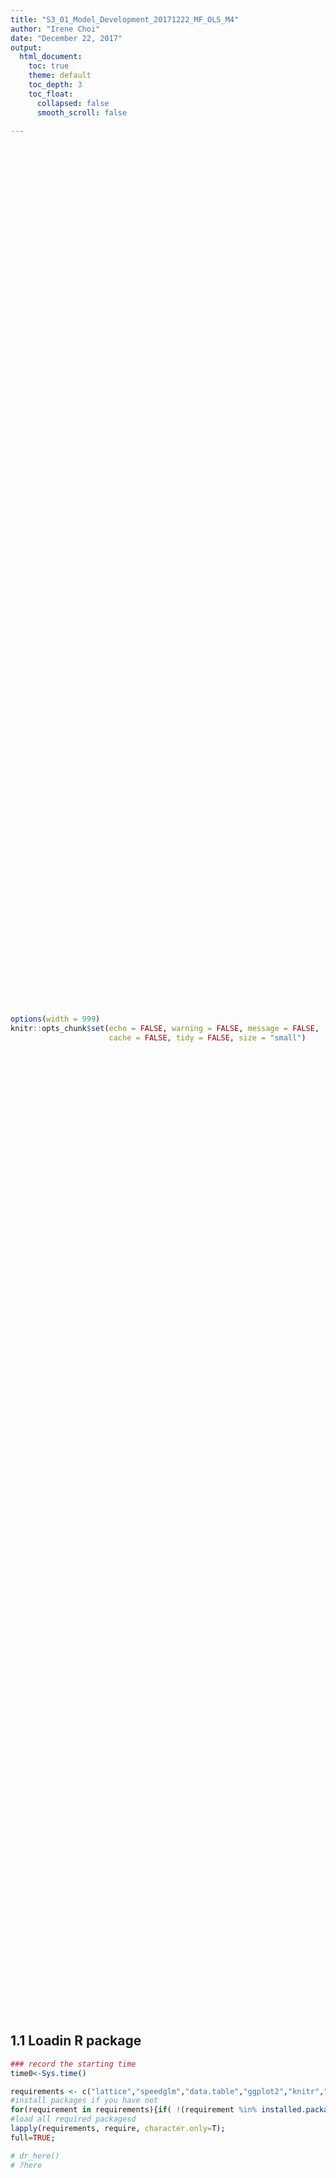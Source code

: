 ---
title: "S3_01_Model_Development_20171222_MF_OLS_M4"
author: "Irene Choi"
date: "December 22, 2017"
output:
  html_document:
    toc: true
    theme: default
    toc_depth: 3
    toc_float:
      collapsed: false
      smooth_scroll: false
      
---


<style>
pre {
  overflow-x: auto;
  white-space: pre !important;
  overflow-y: scroll !important;
  height: 40vh !important;
  
  
}
pre code {
  word-wrap: normal;
  white-space: pre;
}
</style>

```{r global_options, echo = FALSE, include = FALSE}
options(width = 999)
knitr::opts_chunk$set(echo = FALSE, warning = FALSE, message = FALSE,
                      cache = FALSE, tidy = FALSE, size = "small")
```

## 1.1  Loadin R package

```{r,echo=F,include=FALSE}

### record the starting time
time0<-Sys.time()

requirements <- c("lattice","speedglm","data.table","ggplot2","knitr","gsubfn","zoo","sqldf","latticeExtra","sandwich","QuantPsyc","gridExtra","DT","urca","tseries","car",'ellipse','ResourceSelection','tidyr','snow','parallel','dplyr','panelAR','openxlsx',"moments",'lmtest','here')
#install packages if you have not
for(requirement in requirements){if( !(requirement %in% installed.packages())) install.packages(requirement)}
#load all required packagesd
lapply(requirements, require, character.only=T);
full=TRUE;

# dr_here()
# ?here

```

## 1.2 Import  Data & Cleaning

```{r, echo=TRUE, include=FALSE, warning=FALSE}

#####################################
#### set directory and load data ####
#####################################

# setwd("C:\\Users\\kdoughan\\Documents\\01_Engagements\\Bank of Hope\\10_2017_Bank of Hope Commerial Model Build\\2 - Code")
#setwd("C:\\Users\\mingxie\\Desktop\\KPMG\\A - Projects\\201710 BOH Model Development\\2 - Code\\Model Development Code Package")
setwd("C:/Users/ic07949/Desktop/Model Development Code Package v2/Model Development Code Package")

load('S3_00_Estimation_Sample_with_MEV_20171117');
source('S3_00_dev-support.R')

data3[,.N,keyby=.(Portfolio2,ENTITY_NAME)]
data3[,year:=year(Date),]
data3[,Balance,keyby=.(Portfolio2,ENTITY_NAME,Date)]

##############################################################################
### set options ####

#MF
Segment='MF';
mfpeer <- c ("Banner Corporation", "Cathay General Bancorp", "Columbia Banking System", "EAST WEST BANCORP", "PacWest Bancorp", "UMPQUA BANK", "Bank of Hope") 
data3 <- data3[ENTITY_NAME %in% mfpeer,,]

#NOOCRE
#Segment='NOOCRE';
#NOOCREpeer <- c ( "Cathay General Bancorp", "EAST WEST BANCORP",  "UMPQUA BANK", "Western Alliance", "Bank of Hope") 
#data3 <- data3[ENTITY_NAME %in% NOOCREpeer,,]

#CnI 
#Segment='CnI';
# cipeer <- c ("BANC OF CALIFORNIA", "Bank of Hope", "Cathay General Bancorp", "EAST WEST BANCORP", "PACIFIC PREMIER BANCORP", # #"UMPQUA BANK"", "WASHINGTON FEDERAL") 
# data3 <- data3[ENTITY_NAME %in% cipeer,,]


#OOCRE
#Segment='OOCRE';
# OOCREpeer <- c ( "WASHINGTON FEDERAL","Bank of Hope")
# data3 <- data3[ENTITY_NAME %in% OOCREpeer,,]


#data3<-data3[ENTITY_NAME=='Bank of Hope',,]

##############################################################################

data3[,quarter:=paste('Q',quarter(Date),sep=''),]
data3[,Q2Q4:=ifelse(quarter(Date)%in%c(2,4)&ENTITY_NAME=='Bank of Hope','Yes','No'),]
data3[,target:=ifelse(ENTITY_NAME=='Bank of Hope',1,0),]

data3.hist<-data3[Scenario=='Historic'& Portfolio2==Segment,,]
data3.fcst<-data3[Scenario!='Historic',,]
data3.fcst[,Balance:=data3.hist[Date=='2016 Q4'& ENTITY_NAME=='Bank of Hope',Balance,],]
# data3.fcst[,Balance,]

mev.list<-as.data.table(get_excel('S0_09_vars_info_111717.xlsx','all'))

```

## 2.0 Variable Selection

MEV Set Up

```{r, echo=FALSE, include=TRUE, warning=FALSE,fig.width=11,fig.height=18}
# debug(cv_select)
# undebug(cv_select)
# mev.list[,.N,keyby=name]


mev.list[,.N,keyby=.(base)]

# # Ming's run MEV Candidates:
# mev.list.sub<-mev.list[base%in%c('rgdp_grw','gdp_grw','unemp','ca_unemp','indus_prod','bbb_spread','yld_bbb','dow','vix','prime_spread'),,]
                       
#For C&I
#Tier 2: CREI HPI Employment
# mev.list.sub<-mev.list[base%in%c('dow',
#                                  'ca_rgsp',
#                                  'ca_gsp',
#                                  'indus_prod',
#                                  'rgdp_grw',
#                                  'gdp_grw',
#                                  'unemp',
#                                  'ca_unemp',
#                                  'bbb_spread',
#                                  'prime_spread',
#                                  'sp500',
#                                 'vix'
#                                  ,'hpi',
#                                  'ca_hpi',
#                                  'crei',
#                                  'empl',
#                                  'ca_empl'
#                                  ),,]

#For CRE
#Tier 2: HPI Mortgage Rate BBB Spread Employment Housing Start 
#mev.list.sub<-mev.list[base%in%c('dow',
#                                  'crei',
#                                  'ca_rgsp',
#                                 'ca_gsp',
#                                  'indus_prod',
#                                  'rgdp_grw',
#                                  'gdp_grw',
#                                  'unemp',
#                                  'ca_unemp',
#                                  'prime_spread',
#                                 'sp500'
#                                 ,'hpi',
#                                  'ca_hpi',
#                                  'empl',
#                                  'ca_empl',
#                                  'bbb_spread',
#                                  'mort_spread',
#                                  'house_start',
#                                 'ca_house_start'
#                                  ),,]

# #For MF
#Tier 2: Mortgage Rate BBB Spread Employment 
mev.list.sub<-mev.list[base%in%c('dow',
                                 'hpi',
                                 'ca_hpi',
                                 'crei',
                                 'ca_rgsp',
                                 'ca_gsp',
                                'indus_prod',
                                 'rgdp_grw',
                                 'gdp_grw',
                               'unemp',
                                 'ca_unemp',
                                 'prime_spread',
                                 'sp500',
                                 'house_start',
                                 'ca_house_start'
                                 ,'empl',
                                'ca_empl',
                                 'bbb_spread',
                                'mort_spread'
                                 ),,]

cat('\n Selected Candidate MEV \n')
mev.list.sub[,.N,keyby=.(base)]



```

Specification Set Up

```{r, echo=FALSE, include=FALSE, warning=FALSE,fig.width=11,fig.height=18}

modl.list<-list(

####Panel#### (C&I, OOCRE, NOOCRE, MF)

#C&I (Challenger 1): M2
#  c("ENTITY_NAME")
# ,c("ENTITY_NAME","unemp_yd_EWMA4")
# ,c("ENTITY_NAME","unemp_yd_EWMA4","rgdp_grw_NL_lag3")
# ,c("ENTITY_NAME","unemp_yd_EWMA4","rgdp_grw_NL_lag3","hpi_qg_EWMA4_lag4")
# ,c("ENTITY_NAME","unemp_yd_EWMA4","rgdp_grw_NL_lag3","hpi_qg_EWMA4_lag4","prime_spread")


#OOCRE (Challenger): M9 
#  c("ENTITY_NAME")
# ,c("ENTITY_NAME","empl_yg_EWMA4_lag4")
# ,c("ENTITY_NAME","empl_yg_EWMA4_lag4","crei_yg_EWMA4_lag3")
# ,c("ENTITY_NAME","empl_yg_EWMA4_lag4","crei_yg_EWMA4_lag3","prime_spread_qd_EWMA4_lag3")
# ,c("ENTITY_NAME","empl_yg_EWMA4_lag4","crei_yg_EWMA4_lag3","prime_spread_qd_EWMA4_lag3","mort_spread_log_yd_EWMA4_lag4")


#NOOCRE (Champion): M8
# c("ENTITY_NAME")
# ,c("ENTITY_NAME","empl_yg_EWMA4_lag1")
# ,c("ENTITY_NAME","empl_yg_EWMA4_lag1","rgdp_grw_NL_lag3")
# ,c("ENTITY_NAME","empl_yg_EWMA4_lag1","rgdp_grw_NL_lag3","crei_yg_EWMA4_lag3")
# ,c("ENTITY_NAME","empl_yg_EWMA4_lag1","rgdp_grw_NL_lag3","crei_yg_EWMA4_lag3","dow_qg_NL_lag2")

#MF (Challenger 2): M5
  c("ENTITY_NAME")
 ,c("ENTITY_NAME","crei_qg_EWMA4_lag2")
 ,c("ENTITY_NAME","crei_qg_EWMA4_lag2","empl_qg_EWMA2_lag3")
 ,c("ENTITY_NAME","crei_qg_EWMA4_lag2","empl_qg_EWMA2_lag3","sp500_qg_lag1")

#MF (Champion): M6
#  c("ENTITY_NAME")
# ,c("ENTITY_NAME","empl_qg_EWMA2_lag3")
# ,c("ENTITY_NAME","empl_qg_EWMA2_lag3","gdp_grw_yoy_NL_lag2")
# ,c("ENTITY_NAME","empl_qg_EWMA2_lag3","gdp_grw_yoy_NL_lag2","mort_spread_qd_EWMA4")


####OLS#### (C&I, OOCRE, NOOCRE, MF)

#C&I (Challenger 2): M1
#  c("")
# ,c("","ca_rgsp_yg_EWMA4")
# ,c("","ca_rgsp_yg_EWMA4","ca_empl_qg_lag1")
# ,c("","ca_rgsp_yg_EWMA4","ca_empl_qg_lag1","prime_spread_log_qd")
# ,c("","ca_rgsp_yg_EWMA4","ca_empl_qg_lag1","prime_spread_log_qd","hpi_yg_EWMA4_lag4")
# ,c("","ca_rgsp_yg_EWMA4","ca_empl_qg_lag1","prime_spread_log_qd","hpi_yg_EWMA4_lag4","dow_yg_EWMA4_lag2")

#C&I (Champion): M3
#  c("")
# ,c("","ca_rgsp_yg_EWMA4")
# ,c("","ca_rgsp_yg_EWMA4","ca_unemp_yd_EWMA4")
# ,c("","ca_rgsp_yg_EWMA4","ca_unemp_yd_EWMA4","vix_qd_lag4")
# ,c("","ca_rgsp_yg_EWMA4","ca_unemp_yd_EWMA4","vix_qd_lag4","prime_spread_log_qd")
# ,c("","ca_rgsp_yg_EWMA4","ca_unemp_yd_EWMA4","vix_qd_lag4","prime_spread_log_qd","ca_hpi_yg_EWMA4_lag4")
# ,c("","ca_rgsp_yg_EWMA4","ca_unemp_yd_EWMA4","vix_qd_lag4","prime_spread_log_qd","ca_hpi_yg_EWMA4_lag4","dow_yg_EWMA4_lag3")


#OOCRE (Champion): M10
#  c("")
# ,c("","empl_yg_EWMA4_lag4")
# ,c("","empl_yg_EWMA4_lag4","crei_yg_EWMA2_lag4")
# ,c("","empl_yg_EWMA4_lag4","crei_yg_EWMA2_lag4","prime_spread_log_qd_EWMA2_lag4")
# ,c("","empl_yg_EWMA4_lag4","crei_yg_EWMA2_lag4","prime_spread_log_qd_EWMA2_lag4","mort_spread_log_qd_EWMA2_lag1")


#NOOCRE (Challenger):M7
#  c("")
# ,c("","crei_yg_EWMA4_lag1")
# ,c("","crei_yg_EWMA4_lag1","prime_spread_log_qd_EWMA2")

#MF (Challenger 1): M4
#Based on the current approach/rationale, the MF OLS Business approach deems a simple 1-variable model. This variable is forced into the model.
#c("")
#,c("","ca_unemp_EWMA4_lag1")
#,c("","ca_unemp_EWMA4_lag1","prime_spread_log_qd_EWMA2_lag4")

)


```

One-Step Forward Tuning

```{r,eval=FALSE, echo=FALSE, include=FALSE, warning=FALSE,fig.width=11,fig.height=18}



# modl.list[[length(modl.list)]]

# ?debug(cv_select)
# ?undebug(cv_select)
cat('\n\n  #################  Latest CV Result  #################  \n')
fit.cv<-cv_select(data3.hist, mev.list.sub, criteria="rsq", resp="NCOR", modl=modl.list[[length(modl.list)]], iter=1, from_yr=2007, to_yr=2016, vif_tol=10, sig_tol=0.90);

  cat('\n Top 10 MEV by R-Square\n\n')
  tmp<-fit.cv[[1]][[1]][,.SD[],keyby=.(rsq.n=-rsq,rsq,rsq.f)][,rsq.n:=NULL,];print(tmp[1:25,.(rsq,rsq.f,var,coefficient,sign,base,n,p),])
  cat('\n\n')
  tmp<-fit.cv[[1]][[1]][,.SD[],keyby=.(rsq.n=-rsq.sub,rsq.sub,rsq.f.sub)][,rsq.n:=NULL,];print(tmp[1:25,.(rsq.sub,rsq.f.sub,var,coefficient,sign,base,n,p),])
  cat('\n Top 10 MEV by RMSE\n\n')
  tmp<-fit.cv[[1]][[1]][,.SD[],keyby=.(rmse,rmse.f)];print(tmp[1:25,.(rmse,rmse.f,var,coefficient,sign,base,n,p),])
  cat('\n\n')
  tmp<-fit.cv[[1]][[1]][,.SD[],keyby=.(rmse.sub,rmse.f.sub)];print(tmp[1:25,.(rmse.sub,rmse.f.sub,var,coefficient,sign,base,n,p),])
  cat('\n Top 10 MEV by MAD\n\n')
  tmp<-fit.cv[[1]][[1]][,.SD[],keyby=.(mad,mad.f)];print(tmp[1:25,.(mad,mad.f,var,coefficient,sign,base,n,p),])
  cat('\n\n')
  tmp<-fit.cv[[1]][[1]][,.SD[],keyby=.(mad.sub,mad.f.sub)];print(tmp[1:25,.(mad.sub,mad.f.sub,var,coefficient,sign,base,n,p),])
  # cat('\n Top 10 MEV by MXAD\n\n')
  # tmp<-fit.cv[[1]][[1]][,.SD[],keyby=.(mxad,mxad.f)];print(tmp[1:25,,])
  cat('\n Top 10 MEV by Residual Shapiro Score\n\n')
  tmp<-fit.cv[[1]][[1]][,.SD[],keyby=.(shapiro.pvalue.n=-shapiro.pvalue,shapiro.pvalue,shapiro.pvalue.f)][,shapiro.pvalue.n:=NULL,];print(tmp[1:25,.(shapiro.pvalue,shapiro.pvalue.f,var,coefficient,sign,base,n,p),])
  cat('\n\n')
  tmp<-fit.cv[[1]][[1]][,.SD[],keyby=.(shapiro.pvalue.n=-shapiro.pvalue.sub,shapiro.pvalue.sub,shapiro.pvalue.f.sub)][,shapiro.pvalue.n:=NULL,];print(tmp[1:25,.(shapiro.pvalue.sub,shapiro.pvalue.f.sub,var,coefficient,sign,base,n,p),])

cat('\n\n  #################  Last Selected Model Under OLS  ################# \n')

rhs<-paste(rm_blanks(modl.list[[length(modl.list)]]),collapse='+');frm<-paste('NCOR',ifelse(rhs=='','1',rhs),sep='~')
fit<-lm(frm,data3.hist)
summary(fit);

data.table(
  Test=c('Shapiro','Skewness','Kurtosis')
  ,Value=c(shapiro.test(fit$residuals)$statistic,skewness(fit$residuals),kurtosis(fit$residuals))
  ,pValue=c(shapiro.test(fit$residuals)$p.value,NA,NA)
)



# vif(fit);
# qqnorm(fit$residuals);qqline(fit$residuals)
# data3.hist[,.N,keyby=.(Portfolio2,ENTITY_NAME)]

# data3.hist[,TIME_IDX:=.GRP,by=.(Date)]
# fit<-panelAR(paste('NCOR',paste(modl.list[[length(modl.list)]],collapse='+'),sep='~'),data=as.data.frame(data3.hist[Portfolio2=='CnI',,]), panelVar="ENTITY_NAME", timeVar="TIME_IDX",autoCorr='psar1', panelCorrMethod = "parks", complete.case=TRUE,dof.correction = TRUE)
# print(summary(fit));

```

## 2.1 Selection Summary

+ Selected Model

```{r, echo=FALSE, include=TRUE, warning=FALSE,fig.width=11,fig.height=8}


temp0<-do.call('rbind',lapply(modl.list,function(x){
  rhs<-paste(rm_blanks(x),collapse='+');frm<-paste('NCOR',ifelse(rhs=='','1',rhs),sep='~')
  return(frm)
}))
print(temp0)

```

```{r,eval=full, echo=FALSE, include=TRUE, warning=FALSE,fig.width=11,fig.height=8}


# summarize the selection route
cv.statistics<-do.call('rbind',lapply(1:length(modl.list),function(x){
  # x=2
  modl<-modl.list[[x]]
  rhs<-paste(rm_blanks(modl),collapse='+');frm<-paste('NCOR',ifelse(rhs=='','1',rhs),sep=' ~ ')
  
  fit<-lm(frm,data3.hist)
  #x=modl.list[[1]]
  #x=c("ENTITY_NAME","empl_ag_lag1","ca_rinc_ag_lag1",'yld_spread_lag1',"dow_qg","ca_empl_qg_lag3","crei_lag1","bbb_spread_qd")
  
  cat(paste('\n\n ######################## Step ',x,'########################\n'))
  cat(paste(' Starting Model:\n ',frm,'\n',sep=''));
  
  cat(paste('\n ######################################\n'))
  print(summary(fit))
  cat(paste(' ######################################\n'))

  fit.cv<-cv_select(data3.hist, mev.list.sub, criteria="rsq", resp="NCOR", modl=modl, iter=1, from_yr=2007, to_yr=2016, vif_tol=10, sig_tol=0.90);

  cat('\n Top 10 MEV by R-Square\n\n')
  tmp<-fit.cv[[1]][[1]][,.SD[],keyby=.(rsq.n=-rsq,rsq,rsq.f)][,rsq.n:=NULL,];print(tmp[1:25,.(rsq,rsq.f,var,coefficient,sign,base,n,p),])
  cat('\n\n')
  tmp<-fit.cv[[1]][[1]][,.SD[],keyby=.(rsq.n=-rsq.sub,rsq.sub,rsq.f.sub)][,rsq.n:=NULL,];print(tmp[1:25,.(rsq.sub,rsq.f.sub,var,coefficient,sign,base,n,p),])
  cat('\n Top 10 MEV by RMSE\n\n')
  tmp<-fit.cv[[1]][[1]][,.SD[],keyby=.(rmse,rmse.f)];print(tmp[1:25,.(rmse,rmse.f,var,coefficient,sign,base,n,p),])
  cat('\n\n')
  tmp<-fit.cv[[1]][[1]][,.SD[],keyby=.(rmse.sub,rmse.f.sub)];print(tmp[1:25,.(rmse.sub,rmse.f.sub,var,coefficient,sign,base,n,p),])
  cat('\n Top 10 MEV by MAD\n\n')
  tmp<-fit.cv[[1]][[1]][,.SD[],keyby=.(mad,mad.f)];print(tmp[1:25,.(mad,mad.f,var,coefficient,sign,base,n,p),])
  cat('\n\n')
  tmp<-fit.cv[[1]][[1]][,.SD[],keyby=.(mad.sub,mad.f.sub)];print(tmp[1:25,.(mad.sub,mad.f.sub,var,coefficient,sign,base,n,p),])
  # cat('\n Top 10 MEV by MXAD\n\n')
  # tmp<-fit.cv[[1]][[1]][,.SD[],keyby=.(mxad,mxad.f)];print(tmp[1:25,,])
  cat('\n Top 10 MEV by Residual Shapiro Score\n\n')
  tmp<-fit.cv[[1]][[1]][,.SD[],keyby=.(shapiro.pvalue.n=-shapiro.pvalue,shapiro.pvalue,shapiro.pvalue.f)][,shapiro.pvalue.n:=NULL,];print(tmp[1:25,.(shapiro.pvalue,shapiro.pvalue.f,var,coefficient,sign,base,n,p),])
  cat('\n\n')
  tmp<-fit.cv[[1]][[1]][,.SD[],keyby=.(shapiro.pvalue.n=-shapiro.pvalue.sub,shapiro.pvalue.sub,shapiro.pvalue.f.sub)][,shapiro.pvalue.n:=NULL,];print(tmp[1:25,.(shapiro.pvalue.sub,shapiro.pvalue.f.sub,var,coefficient,sign,base,n,p),])


  if(x==1){
    cv.tmp<-cv_step(data=data3.hist, resp="NCOR", test_var="", model=modl, from_yr=2007, to_yr=2016)
  }else{
    cv.tmp<-cv_step(data=data3.hist, resp="NCOR", test_var=modl[length(modl)], model=modl[-length(modl)], from_yr=2007, to_yr=2016)
  }
  
  data3.hist[,y:=predict(fit, newdata=.SD, type=c("response"), na.action=na.pass),]
  tmp<-rbind(
   data.table(var=modl[[length(modl)]],IDX=x,measure='RSQ',scope='full estimation sample',value=cv.tmp$rsq.f)
  ,data.table(var=modl[[length(modl)]],IDX=x,measure='RSQ',scope='cross validation',value=cv.tmp$rsq)
  ,data.table(var=modl[[length(modl)]],IDX=x,measure='MAD',scope='full estimation sample',value=cv.tmp$mad.f)
  ,data.table(var=modl[[length(modl)]],IDX=x,measure='MAD',scope='cross validation',value=cv.tmp$mad)
  ,data.table(var=modl[[length(modl)]],IDX=x,measure='RMSE',scope='full estimation sample',value=cv.tmp$rmse.f)
  ,data.table(var=modl[[length(modl)]],IDX=x,measure='RMSE',scope='cross validation',value=cv.tmp$rmse)
  ,data.table(var=modl[[length(modl)]],IDX=x,measure='Shapiro Pvalue',scope='full estimation sample',value=cv.tmp$shapiro.pvalue.f)
  ,data.table(var=modl[[length(modl)]],IDX=x,measure='Shapiro Pvalue',scope='cross validation',value=cv.tmp$shapiro.pvalue)
  
  
  ,data.table(var=modl[[length(modl)]],IDX=x,measure='RSQ',scope='full estimation sample (BOH Only)',value=cv.tmp$rsq.f.sub)
  ,data.table(var=modl[[length(modl)]],IDX=x,measure='RSQ',scope='cross validation (BOH Only)',value=cv.tmp$rsq.sub)
  ,data.table(var=modl[[length(modl)]],IDX=x,measure='MAD',scope='full estimation sample (BOH Only)',value=cv.tmp$mad.f.sub)
  ,data.table(var=modl[[length(modl)]],IDX=x,measure='MAD',scope='cross validation (BOH Only)',value=cv.tmp$mad.sub)
  ,data.table(var=modl[[length(modl)]],IDX=x,measure='RMSE',scope='full estimation sample (BOH Only)',value=cv.tmp$rmse.f.sub)
  ,data.table(var=modl[[length(modl)]],IDX=x,measure='RMSE',scope='cross validation (BOH Only)',value=cv.tmp$rmse.sub)
  ,data.table(var=modl[[length(modl)]],IDX=x,measure='Shapiro Pvalue',scope='full estimation sample (BOH Only)',value=cv.tmp$shapiro.pvalue.f.sub)
  ,data.table(var=modl[[length(modl)]],IDX=x,measure='Shapiro Pvalue',scope='cross validation (BOH Only)',value=cv.tmp$shapiro.pvalue.sub)
  
  )

  return(tmp)
}))
cv.statistics[,value:=round(value,6),]

temp0<-dcast(cv.statistics,IDX+var~measure+scope,value.var = 'value',sep=' ')

datatable(temp0
          ,rownames = F
          ,extensions = c('Scroller','FixedColumns','Buttons','ColReorder')
          ,options = list(
            #rowCallback = JS("function(r,d) {$(r).attr('height', '100px')}"),
            columnDefs = list(list(
              targets = c(1:4),
              render = JS(
                "function(data, type, row, meta) {",
                "return type === 'display' && data.length > 10 ?",
                "'<span title=\"' + data + '\">' + data.substr(0, 10) + '...</span>' : data;",
                "}")
            )), ## column index starting from 0
            deferRender = TRUE,
            scrollY = 300,
            scroller = TRUE,
            scrollX = TRUE,
            fixedColumns = list(leftColumns = 2),
            dom = 'Blfrtip',
            buttons = 
              list( list(
                extend = 'collection',
                buttons = c('csv'),
                text = 'Save as .csv file'
              )), ## it doesn't work if only keep 'csv'; weird
            colReorder = TRUE,
            initComplete = JS(
              "function(settings, json) {",
              "$(this.api().table().header()).css({'font-size': '12px'});",
              "$(this.api().table().body()).css({'font-size': '12px'});",
              "}") ## change both header and body font size
          )) 

# need to have full sample statistics and CV statistics together.

myColours <- c( brewer.pal(6,"Greens")[c(2,6)]
               ,brewer.pal(6,"Reds")[c(2,6)]
               )
my.settings <- list(
  superpose.symbol = list(col=myColours, border="transparent")
  ,superpose.line = list(col=myColours, border="transparent")
)


xyplot(value~IDX|measure,type=c('l','p','g'),group=scope
       ,xlab='',layout=c(2,2),ylab='',lwd=2
       ,par.settings = my.settings
       ,main='Variable Selection Performance Monitoring'
       ,scale=list(x=list(relation='free'),y=list(relation='free'))
       ,auto.key=list(x =0.65,y=.33,columns=1,border=FALSE,cex=1.2,lwd=4)
       ,cv.statistics)


```

## 3.0 Out-come Assessment

+ The last model in the model list are defined as stopping point model.
+ The second to last model are defined as the final selected model

```{r, echo=FALSE, include=TRUE, warning=FALSE,fig.width=11,fig.height=6}

# cat('\n\n  #################  Last Selected Model Under OLS (Before Stopping Model)  ################# \n')
rhs<-paste(rm_blanks(modl.list[[length(modl.list)-1]]),collapse='+');
frm<-paste('NCOR',ifelse(rhs=='','1',rhs),sep='~')


  fit.final<-lm(frm,data3.hist)
  summary(fit.final);
  data.table(
    Test=c('Shapiro','Skewness','Kurtosis')
    ,Value=c(shapiro.test(fit.final$residuals)$statistic,skewness(fit.final$residuals),kurtosis(fit.final$residuals))
    ,pValue=c(shapiro.test(fit.final$residuals)$p.value,NA,NA)
  )
  
  # vif(fit.final);
  

  p<-histogram(~ fit.final$residuals , breaks=16 ,type = "density",xlab='',
      panel=function(x, ...) {
        panel.histogram(x, ...)
        panel.densityplot(x, bw=100,kernel="gaussian",...)
      })
  print(p)

  p<-qqmath(~ fit.final$residuals,xlab='qnorm',ylab='residuals',
       prepanel = prepanel.qqmathline,
       panel = function(x, ...) {
           panel.qqmathline(x, ...)
           panel.qqmath(x, ...)
       })
  print(p)


data3.hist[,y:=predict(fit.final, newdata=.SD, type=c("response"), na.action=na.pass),]
for(i in data3.hist[,unique(year(Date)),]){
  fit<-lm(fit.final,data3.hist[year(Date)!=i,,])
  data3.hist[year(Date)==i,y.cv:=predict(fit, newdata=.SD, type=c("response"), na.action=na.pass),]
}

data3.hist[,residual:=y-NCOR,]




fit.autotest<-do.call('rbind',lapply(data3.hist[,unique(ENTITY_NAME),],function(x){
  #x='Bank of Hope'
  tmp0<-data3.hist[ENTITY_NAME==x,,][,.(NCOR,y,residual),keyby=.(ENTITY_NAME,Date)]
  tmp0.result1<-tmp0[,dwtest(residual~1),]
  tmp0.result2<-tmp0[,bgtest(residual~1,order=4),]
  # tmp0.result3<-tmp0[,bptest(NCOR~y),]
  
  
  tmp1<-rbind(
    data.table(ENTITY_NAME=x
               ,Test='DW Test'
               ,Null.Hypothesis='Errors are serially uncorrelated'
               ,p.value=tmp0.result1$p.value
               )
      ,data.table(ENTITY_NAME=x
               ,Test='BG Test'
               ,Null.Hypothesis='No serial correlation of any order up to 4'
               ,p.value=tmp0.result2$p.value
               )
    )
  
  return(tmp1)
}))

fit.autotest<-rbind(fit.autotest
,data.table(ENTITY_NAME='Overall'
               ,Test='BP Test'
               ,Null.Hypothesis='Homoskedasticity'
               ,p.value=data3.hist[,bptest(fit.final),]$p.value
               )
,data.table(ENTITY_NAME='Overall'
               ,Test='Reset Test'
               ,Null.Hypothesis='No suffer from mis-specificaiton'
               ,p.value=data3.hist[,resettest(fit.final),]$p.value
               )
)

setorder(fit.autotest,Test)
# fit.autotest[,.N,keyby=.(Test,ENTITY_NAME)]

print(fit.autotest)
temp0<-rbind(data3.hist[,.(Scenario='Historic Actual',Date,y=NCOR,ENTITY_NAME),]
             ,data3.hist[,.(Scenario='Historic Fit - Full Sample',Date,y=y,ENTITY_NAME),]
             ,data3.hist[,.(Scenario='Historic Fit - CV By Year',Date,y=y.cv,ENTITY_NAME),]
             ,data3.fcst[,y:=predict(fit.final, newdata=.SD, type=c("response"), na.action=na.pass),][,.(Scenario,Date,y=y,ENTITY_NAME),]
             )

y.max<-temp0[ENTITY_NAME=='Bank of Hope',max(y),]
y.min<-temp0[ENTITY_NAME=='Bank of Hope',min(y),]

# col=c('purple','blue')
col=c('orange','darkgreen','grey','blue','pink','red')
p<-xyplot(y~as.Date(Date)|ENTITY_NAME,group=Scenario,scale=list(x=list(rot=90))
       # ,par.settings = list(superpose.line = list(col=col),superpose.symbol = list(col= col))
       ,type=c('l','p','g'),xlab='',ylab='',ylim=c(min(1.3*y.min,-y.max*.2),1.3*y.max)
       ,cex=1.0
       ,par.settings = list(superpose.line = list(col=col,lwd=2),superpose.symbol = list(col= col))
       ,yscale.components=function(...){yc <- yscale.components.default(...)
        yc$left$labels$labels <-sprintf("%s%%",yc$left$labels$at*100) 
        return(yc)} 
       ,main='In-sample fit'
       ,auto.key = list(x = .66, y=.88, corner = c(0,1) ,border = FALSE, lines = TRUE)
       ,temp0[ENTITY_NAME=='Bank of Hope',,])

print(p)

col=c('grey','blue','pink')
p<-xyplot(y~as.Date(Date)|ENTITY_NAME,group=Scenario,scale=list(x=list(rot=90))
       # ,par.settings = list(superpose.line = list(col=col),superpose.symbol = list(col= col))
       ,type=c('l','p','g'),xlab='',ylab='',ylim=c(min(1.3*y.min,-y.max*.2),1.3*y.max)
       ,cex=1.0
       ,par.settings = list(superpose.line = list(col=col,lwd=2),superpose.symbol = list(col= col))
       ,yscale.components=function(...){yc <- yscale.components.default(...)
        yc$left$labels$labels <-sprintf("%s%%",yc$left$labels$at*100) 
        return(yc)} 
       ,main='In-sample fit'
       ,auto.key = list(x = .66, y=.88, corner = c(0,1) ,border = FALSE, lines = TRUE)
       ,temp0[ENTITY_NAME=='Bank of Hope'&Scenario%in%c('Historic Actual','Historic Fit - CV By Year','Historic Fit - Full Sample'),,])

print(p)
# str(temp0)


```

```{r, echo=FALSE, include=TRUE, warning=FALSE,fig.width=11,fig.height=6}

temp0<-data3.fcst[,.(Segment=Segment,Scenario,Date,y=round(y,6),y.annual=round(1-(1-y)^4,6),ENTITY_NAME),]

temp1<-data.table(dcast(temp0,Segment+Scenario~Date,value.var = 'y'))
datatable(temp1
          ,rownames = F
          ,extensions = c('Scroller','FixedColumns','Buttons','ColReorder')
          ,options = list(
            #rowCallback = JS("function(r,d) {$(r).attr('height', '100px')}"),
            columnDefs = list(list(
              targets = c(1:3),
              render = JS(
                "function(data, type, row, meta) {",
                "return type === 'display' && data.length > 20 ?",
                "'<span title=\"' + data + '\">' + data.substr(0, 20) + '...</span>' : data;",
                "}")
            )), ## column index starting from 0
            deferRender = TRUE,
            scrollY  = 300 ,
            scroller = TRUE,
            scrollX  = TRUE,
            fixedColumns = list(leftColumns = 2),
            dom = 'Blfrtip',
            buttons = 
              list( list(
                extend = 'collection',
                buttons = c('csv'),
                text = 'Save as .csv file'
              )), ## it doesn't work if only keep 'csv'; weird
            colReorder = TRUE,
            initComplete = JS(
              "function(settings, json) {",
              "$(this.api().table().header()).css({'font-size': '12px'});",
              "$(this.api().table().body()).css({'font-size': '12px'});",
              "}") ## change both header and body font size
          )) 

temp1<-data.table(dcast(temp0,Segment+Scenario~Date,value.var = 'y.annual'))
datatable(temp1
          ,rownames = F
          ,extensions = c('Scroller','FixedColumns','Buttons','ColReorder')
          ,options = list(
            #rowCallback = JS("function(r,d) {$(r).attr('height', '100px')}"),
            columnDefs = list(list(
              targets = c(1:3),
              render = JS(
                "function(data, type, row, meta) {",
                "return type === 'display' && data.length > 20 ?",
                "'<span title=\"' + data + '\">' + data.substr(0, 20) + '...</span>' : data;",
                "}")
            )), ## column index starting from 0
            deferRender = TRUE,
            scrollY  = 300 ,
            scroller = TRUE,
            scrollX  = TRUE,
            fixedColumns = list(leftColumns = 2),
            dom = 'Blfrtip',
            buttons = 
              list( list(
                extend = 'collection',
                buttons = c('csv'),
                text = 'Save as .csv file'
              )), ## it doesn't work if only keep 'csv'; weird
            colReorder = TRUE,
            initComplete = JS(
              "function(settings, json) {",
              "$(this.api().table().header()).css({'font-size': '12px'});",
              "$(this.api().table().body()).css({'font-size': '12px'});",
              "}") ## change both header and body font size
          )) 

```


## 3.1 MEV - Trajectory

+ MEV History Scenario Trajectory

```{r, echo=FALSE, include=TRUE, warning=FALSE,fig.width=11,fig.height=4}

temp.mev0<-data3[,c('Date','Scenario',rm_blanks(modl.list[[length(modl.list)-1]])),with=FALSE][,IDX:=1:.N,keyby=.(Date,Scenario)][IDX==1,,];
temp.mev0<-temp.mev0[,c('Date','Scenario',intersect(names(temp.mev0),mev.list.sub[,name,])),with=FALSE];
temp.mev1<-melt(temp.mev0,id=c('Date','Scenario'));

col=c('orange','darkgreen','blue','red')
xyplot(value~Date|variable
       ,group=Scenario
       ,layout=c(2,1)
       ,xlab='',ylab=''
       ,par.settings = list(superpose.line = list(col=col),superpose.symbol = list(col= col))
       ,type=c('p','l','g')
       ,scale=list(x=list(relation='free'),y=list(relation='free'))
       ,temp.mev1)

              
```

## 3.2 MEV - Relative Impact

+ MEV Contribution($x_i'\beta_i$) in history and scenario forecast.

```{r, echo=FALSE, include=TRUE, warning=FALSE,fig.width=11,fig.height=4}

temp0<-data3[ENTITY_NAME=='Bank of Hope'&(Portfolio2==Segment|Scenario!='Historic'),,]
# temp0[,.N,keyby=.(Date)]

temp1<-do.call('rbind',lapply(intersect(modl.list[[length(modl.list)-1]],mev.list.sub[,name,]),function(x){
  # x='empl_EWMA4_lag2'
  coef<-fit.final$coefficients[x]
  command <- paste("tmp0<-temp0[,.(Date,Scenario,variable='",x,"',value=",x,"*coef),]",sep="")
  eval(parse(text=command))
  return(tmp0)
  
}))

col=c('orange','darkgreen','blue','red')
xyplot(value~Date|variable
       ,group=Scenario
       ,layout=c(2,1)
       ,xlab='',ylab=''
       ,par.settings = list(superpose.line = list(col=col),superpose.symbol = list(col= col))
       ,type=c('p','l','g')
       ,scale=list(x=list(relation='same'),y=list(relation='same'))
       ,temp1)


```

## 3.3 MEV Sensitivity Analysis

* Apply a shock to the MEV with 1,2,3 standard deviation to see the simple average/cumulative NCOR forecast (T1-T13) change in each scenario.
* Plot the level of Shocks to Forecast MEV

* shock 1,2,3 standard deviation into adverse direction

```{r, echo=FALSE, include=TRUE, warning=FALSE,fig.width=11,fig.height=6}


temp1<-do.call('rbind',lapply(intersect(modl.list[[length(modl.list)-1]],mev.list.sub[,name,]),function(x){
  # x='unemp_yd_EWMA4'
  
  command=paste('var.sd<-data3.hist[ENTITY_NAME=="Bank of Hope",sd(',x,'),]')
  eval(parse(text=command))

  do.call('rbind',lapply(c(0,1,2,3),function(s){
  

  # fit.final
  ## Need to adjust the shock
  # s=2
  # fit$coefficients[x]<-fit$coefficients[x]*(1+s*var)
  data3.sens<-copy(data3.fcst)
  command=paste('data3.sens[,',x,':=',x,'+',s*sign(fit$coefficients[x])*var.sd,',]')
  eval(parse(text=command))
  data3.sens[,y:=predict(fit.final, newdata=.SD, type=c("response"), na.action=na.pass),]
  
  tmp0<-data3.sens[,.(var=x
                      ,shock=s
                      ,NCOR.cum=round(sum(y),6)
                      ,NCO.cum=round(sum(y*Balance),2)
                      ),keyby=.(Scenario)]
  return(tmp0)
  }))
}))

datatable(temp1
          ,rownames = F
          ,extensions = c('Scroller','FixedColumns','Buttons','ColReorder')
          ,options = list(
            #rowCallback = JS("function(r,d) {$(r).attr('height', '100px')}"),
            columnDefs = list(list(
              targets = c(1:3),
              render = JS(
                "function(data, type, row, meta) {",
                "return type === 'display' && data.length > 20 ?",
                "'<span title=\"' + data + '\">' + data.substr(0, 20) + '...</span>' : data;",
                "}")
            )), ## column index starting from 0
            deferRender = TRUE,
            scrollY  = 300 ,
            scroller = TRUE,
            scrollX  = TRUE,
            fixedColumns = list(leftColumns = 2),
            dom = 'Blfrtip',
            buttons = 
              list( list(
                extend = 'collection',
                buttons = c('csv'),
                text = 'Save as .csv file'
              )), ## it doesn't work if only keep 'csv'; weird
            colReorder = TRUE,
            initComplete = JS(
              "function(settings, json) {",
              "$(this.api().table().header()).css({'font-size': '12px'});",
              "$(this.api().table().body()).css({'font-size': '12px'});",
              "}") ## change both header and body font size
          )) 


temp1[,Base:=max(ifelse(Scenario=='Baseline'&shock==0,NCOR.cum,0)),]
temp1[,Sev:=max(ifelse(Scenario=='Severe'&shock==0,NCOR.cum,0)),]
temp1[,Base.amt:=max(ifelse(Scenario=='Baseline'&shock==0,NCO.cum,0)),]
temp1[,Sev.amt:=max(ifelse(Scenario=='Severe'&shock==0,NCO.cum,0)),]
temp1<-temp1[Scenario%in%c('Severe','Baseline')&shock!=0,,]

myColours <- c(brewer.pal(3,"Greens"),brewer.pal(3,"Reds"))
my.settings <- list(superpose.polygon=list(col=myColours, border="transparent")
                    ,superpose.symbol=list(col=myColours,pch=15, border="transparent"))


p1<-barchart(NCOR.cum~var|factor("13-Quarter Cummulative NCOR"),group=paste(Scenario,' +/- ',shock,' std',sep='')
      ,z=temp1,par.settings = my.settings,ylim=c(0,1.1*max(temp1$NCOR.cum))
      ,horizontal=FALSE,stack=FALSE,ylab='',xlab=''
      ,auto.key = list(x = .46, y=.88, corner = c(0,1) ,column=2,border = FALSE, lines = FALSE)
      ,scale=list(x=list(rot=0),y=list(relation='free'))
      ,yscale.components=function(...){
         yc <- yscale.components.default(...)
         yc$left$labels$labels <-sprintf("%s%%",yc$left$labels$at*100) ## convert to strings as pct
         return(yc)} 
      ,panel=function(x,y,subscripts,z=z,groups=groups,horizontal=horizontal,stack=stack,par.settings=par.settings,...){
       panel.grid(h=-1, v=0);
        # print(z[subscripts,,]);print(subscripts);print(x);print(y)
        # print(z[subscripts][1]$Base)
        # print(z[subscripts][1]$Severe)
        # panel.barchart(x,y,subscripts=subscripts,groups=groups,horizontal = horizontal,stack=stack,...)
       panel.barchart(x,y,subscripts = subscripts,groups = groups,horizontal = horizontal,stack = stack,...)
       panel.abline(h=z[subscripts][1]$Base,col = 'green',lwd=2,alpha=.5)
       panel.abline(h=z[subscripts][1]$Sev,col = 'red',lwd=2,alpha=.5)
      }
,temp1)
print(p1)


p1<-barchart(NCO.cum/1000~var|factor("13-Quarter Cummulative NCO (k $)"),group=paste(Scenario,' +/- ',shock,' std',sep='')
      ,z=temp1,par.settings = my.settings,ylim=c(0,1.1*max(temp1$NCO.cum/1000))
      ,horizontal=FALSE,stack=FALSE,ylab='',xlab=''
      ,auto.key = list(x = .46, y=.88, corner = c(0,1) ,column=2,border = FALSE, lines = FALSE)
      ,scale=list(x=list(rot=0),y=list(relation='free'))
      # ,yscale.components=function(...){
      #    yc <- yscale.components.default(...)
      #    yc$left$labels$labels <-sprintf("%s%%",yc$left$labels$at*100) ## convert to strings as pct
      #    return(yc)} 
      ,panel=function(x,y,subscripts,z=z,groups=groups,horizontal=horizontal,stack=stack,par.settings=par.settings,...){
       panel.grid(h=-1, v=0);
        # print(z[subscripts,,]);print(subscripts);print(x);print(y)
        # print(z[subscripts][1]$Base)
        # print(z[subscripts][1]$Severe)
        # panel.barchart(x,y,subscripts=subscripts,groups=groups,horizontal = horizontal,stack=stack,...)
       panel.barchart(x,y,subscripts = subscripts,groups = groups,horizontal = horizontal,stack = stack,...)
       panel.abline(h=z[subscripts][1]$Base.amt/1000,col = 'green',lwd=2,alpha=.5)
       panel.abline(h=z[subscripts][1]$Sev.amt/1000,col = 'red',lwd=2,alpha=.5)
      }
,temp1)
print(p1)



```

* shock 1,2,3 standard deviation into recovering/strenghening direction

```{r, echo=FALSE, include=TRUE, warning=FALSE,fig.width=11,fig.height=6}


temp1<-do.call('rbind',lapply(intersect(modl.list[[length(modl.list)-1]],mev.list.sub[,name,]),function(x){
  # x='unemp_yd_EWMA4'
  
  command=paste('var.sd<-data3.hist[ENTITY_NAME=="Bank of Hope",sd(',x,'),]')
  eval(parse(text=command))

  do.call('rbind',lapply(c(0,1,2,3),function(s){
  

  # fit.final
  ## Need to adjust the shock
  # s=2
  # fit$coefficients[x]<-fit$coefficients[x]*(1+s*var)
  data3.sens<-copy(data3.fcst)
  command=paste('data3.sens[,',x,':=',x,'-',s*sign(fit$coefficients[x])*var.sd,',]')
  eval(parse(text=command))
  data3.sens[,y:=predict(fit.final, newdata=.SD, type=c("response"), na.action=na.pass),]
  
  tmp0<-data3.sens[,.(var=x
                      ,shock=s
                      ,NCOR.cum=round(sum(y),6)
                      ,NCO.cum=round(sum(y*Balance),2)
                      ),keyby=.(Scenario)]
  return(tmp0)
  }))
}))

datatable(temp1
          ,rownames = F
          ,extensions = c('Scroller','FixedColumns','Buttons','ColReorder')
          ,options = list(
            #rowCallback = JS("function(r,d) {$(r).attr('height', '100px')}"),
            columnDefs = list(list(
              targets = c(1:3),
              render = JS(
                "function(data, type, row, meta) {",
                "return type === 'display' && data.length > 20 ?",
                "'<span title=\"' + data + '\">' + data.substr(0, 20) + '...</span>' : data;",
                "}")
            )), ## column index starting from 0
            deferRender = TRUE,
            scrollY  = 300 ,
            scroller = TRUE,
            scrollX  = TRUE,
            fixedColumns = list(leftColumns = 2),
            dom = 'Blfrtip',
            buttons = 
              list( list(
                extend = 'collection',
                buttons = c('csv'),
                text = 'Save as .csv file'
              )), ## it doesn't work if only keep 'csv'; weird
            colReorder = TRUE,
            initComplete = JS(
              "function(settings, json) {",
              "$(this.api().table().header()).css({'font-size': '12px'});",
              "$(this.api().table().body()).css({'font-size': '12px'});",
              "}") ## change both header and body font size
          )) 


temp1[,Base:=max(ifelse(Scenario=='Baseline'&shock==0,NCOR.cum,0)),]
temp1[,Sev:=max(ifelse(Scenario=='Severe'&shock==0,NCOR.cum,0)),]
temp1[,Base.amt:=max(ifelse(Scenario=='Baseline'&shock==0,NCO.cum,0)),]
temp1[,Sev.amt:=max(ifelse(Scenario=='Severe'&shock==0,NCO.cum,0)),]
temp1<-temp1[Scenario%in%c('Severe','Baseline')&shock!=0,,]

myColours <- c(brewer.pal(3,"Greens"),brewer.pal(3,"Reds"))
my.settings <- list(superpose.polygon=list(col=myColours, border="transparent")
                    ,superpose.symbol=list(col=myColours,pch=15, border="transparent"))

# tr.tmp<-trellis.par.get()
# str(tr.tmp)
# tr.tmp$superpose.polygon
# tr.tmp$superpose.symbol

p1<-barchart(NCOR.cum~var|factor("13-Quarter Cummulative NCOR"),group=paste(Scenario,' +/- ',shock,' std',sep='')
      ,z=temp1,par.settings = my.settings,ylim=c(0,1.1*max(temp1$Sev))
      ,horizontal=FALSE,stack=FALSE,ylab='',xlab=''
      ,auto.key = list(x = .46, y=.88, corner = c(0,1) ,column=2,border = FALSE, lines = FALSE)
      ,scale=list(x=list(rot=0),y=list(relation='free'))
      ,yscale.components=function(...){
         yc <- yscale.components.default(...)
         yc$left$labels$labels <-sprintf("%s%%",yc$left$labels$at*100) ## convert to strings as pct
         return(yc)} 
      ,panel=function(x,y,subscripts,z=z,groups=groups,horizontal=horizontal,stack=stack,par.settings=par.settings,...){
       panel.grid(h=-1, v=0);
        # print(z[subscripts,,]);print(subscripts);print(x);print(y)
        # print(z[subscripts][1]$Base)
        # print(z[subscripts][1]$Severe)
        # panel.barchart(x,y,subscripts=subscripts,groups=groups,horizontal = horizontal,stack=stack,...)
       panel.barchart(x,y,subscripts = subscripts,groups = groups,horizontal = horizontal,stack = stack,...)
       panel.abline(h=z[subscripts][1]$Base,col = 'green',lwd=2,alpha=.5)
       panel.abline(h=z[subscripts][1]$Sev,col = 'red',lwd=2,alpha=.5)
      }
,temp1)
print(p1)


p1<-barchart(NCO.cum/1000~var|factor("13-Quarter Cummulative NCO (k $)"),group=paste(Scenario,' +/- ',shock,' std',sep='')
      ,z=temp1,par.settings = my.settings,ylim=c(0,1.1*max(temp1$Sev.amt/1000))
      ,horizontal=FALSE,stack=FALSE,ylab='',xlab=''
      ,auto.key = list(x = .46, y=.88, corner = c(0,1) ,column=2,border = FALSE, lines = FALSE)
      ,scale=list(x=list(rot=0),y=list(relation='free'))
      # ,yscale.components=function(...){
      #    yc <- yscale.components.default(...)
      #    yc$left$labels$labels <-sprintf("%s%%",yc$left$labels$at*100) ## convert to strings as pct
      #    return(yc)} 
      ,panel=function(x,y,subscripts,z=z,groups=groups,horizontal=horizontal,stack=stack,par.settings=par.settings,...){
       panel.grid(h=-1, v=0);
        # print(z[subscripts,,]);print(subscripts);print(x);print(y)
        # print(z[subscripts][1]$Base)
        # print(z[subscripts][1]$Severe)
        # panel.barchart(x,y,subscripts=subscripts,groups=groups,horizontal = horizontal,stack=stack,...)
       panel.barchart(x,y,subscripts = subscripts,groups = groups,horizontal = horizontal,stack = stack,...)
       panel.abline(h=z[subscripts][1]$Base.amt/1000,col = 'green',lwd=2,alpha=.5)
       panel.abline(h=z[subscripts][1]$Sev.amt/1000,col = 'red',lwd=2,alpha=.5)
      }
,temp1)
print(p1)



```


## 3.4 Back Testing

```{r, echo=FALSE, include=TRUE, warning=FALSE,fig.width=11,fig.height=6}


data3.bck<-data3.hist
fit<-lm(fit.final,data3.bck[year(Date)<='2013 Q4',,])
data3.bck[,y:=predict(fit, newdata=.SD, type=c("response"), na.action=na.pass),]

temp0<-rbind(
              data3.bck[,.(Scenario='Historic Actual',Date,y=NCOR,ENTITY_NAME),]
             ,data3.bck[year(Date)<='2013 Q4',.(Scenario='Back Testing In-sample Fit',Date,y=y,ENTITY_NAME),]
             ,data3.bck[year(Date)>'2013 Q4',.(Scenario='Back Testing Out-sample Predict',Date,y=y,ENTITY_NAME),]
             )

y.max<-temp0[ENTITY_NAME=='Bank of Hope',max(y),]
y.min<-temp0[ENTITY_NAME=='Bank of Hope',min(y),]

#a <- temp0[ENTITY_NAME=='Bank of Hope',,]

# col=c('purple','blue')
col=c('pink','blue','grey')
p<-xyplot(y~as.Date(Date)|ENTITY_NAME,group=Scenario,scale=list(x=list(rot=90))
       # ,par.settings = list(superpose.line = list(col=col),superpose.symbol = list(col= col))
       ,type=c('l','p','g'),xlab='',ylab='',ylim=c(min(1.3*y.min,-y.max*.2),1.3*y.max)
       ,cex=1.0
       ,par.settings = list(superpose.line = list(col=col,lwd=2),superpose.symbol = list(col= col))
       ,yscale.components=function(...){yc <- yscale.components.default(...)
        yc$left$labels$labels <-sprintf("%s%%",yc$left$labels$at*100) 
        return(yc)} 
       ,main='Back Testing, Testing Window = (2014,2015,2016)'
       ,auto.key = list(x = .66, y=.88, corner = c(0,1) ,border = FALSE, lines = TRUE)
       ,temp0[ENTITY_NAME=='Bank of Hope',,])

print(p)
# str(temp0)



```


```{r, echo=FALSE, include=TRUE, warning=FALSE,fig.width=11,fig.height=6}


data3.bck<-data3.hist
fit<-lm(fit.final,data3.bck[year(Date)<='2010 Q4',,])
data3.bck[,y:=predict(fit, newdata=.SD, type=c("response"), na.action=na.pass),]

temp0<-rbind(
              data3.bck[,.(Scenario='Historic Actual',Date,y=NCOR,ENTITY_NAME),]
             ,data3.bck[year(Date)<='2010 Q4',.(Scenario='Back Testing In-sample Fit',Date,y=y,ENTITY_NAME),]
             ,data3.bck[year(Date)>'2010 Q4',.(Scenario='Back Testing Out-sample Predict',Date,y=y,ENTITY_NAME),]
             )

y.max<-temp0[ENTITY_NAME=='Bank of Hope',max(y),]
y.min<-temp0[ENTITY_NAME=='Bank of Hope',min(y),]

# col=c('purple','blue')
col=c('pink','blue','grey')
p<-xyplot(y~as.Date(Date)|ENTITY_NAME,group=Scenario,scale=list(x=list(rot=90))
       # ,par.settings = list(superpose.line = list(col=col),superpose.symbol = list(col= col))
       ,type=c('l','p','g'),xlab='',ylab='',ylim=c(min(1.3*y.min,-y.max*.2),1.3*y.max)
       ,cex=1.0
       ,par.settings = list(superpose.line = list(col=col,lwd=2),superpose.symbol = list(col= col))
       ,yscale.components=function(...){yc <- yscale.components.default(...)
        yc$left$labels$labels <-sprintf("%s%%",yc$left$labels$at*100) 
        return(yc)} 
       ,main='Back Testing, Testing Window = (2011 - 2016)'
       ,auto.key = list(x = .66, y=.88, corner = c(0,1) ,border = FALSE, lines = TRUE)
       ,temp0[ENTITY_NAME=='Bank of Hope',,])

print(p)
# str(temp0)



```


## 3.5 Coefficient Stability Analysis

* keep moving one quarter out to see the sign change of the coefficient and confidence interval of the estimates.

```{r, echo=FALSE, include=TRUE, warning=FALSE,fig.width=11,fig.height=4}

temp0<-do.call('rbind',lapply(2009:2016,function(x){
  # x='2010'
  fit<-lm(fit.final,data3.hist[year(Date)<=x,,])
  # str(summary(fit)$coefficients)
  summary(fit)$coefficients[,"Std. Error"]
  tmp0<-data.table(year=x
                   ,var=names(fit$coefficients)
                   ,value=summary(fit)$coefficients[,"Estimate"]
                   ,std=summary(fit)$coefficients[,"Std. Error"]
)
  return(tmp0)
  
}))


temp1<-temp0[var!='(Intercept)',,]

xyplot(value~year|var
       ,type=c('g','p','l')
       ,auto.key = list(x = .72, y=.85, corner = c(0,1) ,border = FALSE, lines = TRUE)
       # ,panel = panel.superpose
       ,ylab=''
       ,layout=c(2,1)
       # ,scale=list(x=list(relation='free'),y=list(relation='free'))
       # ,ylim=c(-max(temp1[,abs(value)+std*1.96,])*0.1,max(temp1[,abs(value)+std*1.96,])*1.1)
       # ,ylim=c(-max(data_c$upper)*0.1,max(data_c$upper)*1.1)
       ,par.settings = list(superpose.line = list(col=col),superpose.symbol = list(col= col))
       ,panel=function(x, y,col='blue',subscripts,cex, ...) {
         panel.xyplot(x, y ,col='blue',...)  
         panel.abline(h=0,col = 'grey',lwd=4,alpha=.5)
         # panel.arrows(x, y-temp1$std[subscripts]*1.96, x,y+temp1$std[subscripts]*1.96, angle=90, code=3, length=0.02,col='red')
       }
       ,temp1)


```

+ Stability by Individual graph

```{r, echo=FALSE, include=TRUE, warning=FALSE,fig.width=6,fig.height=4}


temp2<-lapply(temp1[,unique(var),],function(x){
  tmp0<-temp1[var==x,,]
  p<-xyplot(value~year|var
       ,type=c('g','p','l')
       ,auto.key = list(x = .72, y=.85, corner = c(0,1) ,border = FALSE, lines = TRUE)
       # ,panel = panel.superpose
       ,ylab=''
       # ,scale=list(x=list(relation='free'),y=list(relation='free'))
       # ,ylim=c(min(-max(tmp0[,abs(value)+std*1.96,])*0.1,min(tmp0[,value-std*1.96,])*1.1)
       #         ,max(max(tmp0[,value+std*1.96,])*1.1,max(tmp0[,abs(value)+std*1.96,])*0.1)
       #         )
       # ,ylim=c(-max(data_c$upper)*0.1,max(data_c$upper)*1.1)
       ,par.settings = list(superpose.line = list(col=col),superpose.symbol = list(col= col))
       ,panel=function(x, y,col='blue',subscripts,cex, ...) {
         panel.xyplot(x, y ,col='blue',...)  
         panel.abline(h=0,col = 'grey',lwd=4,alpha=.5)
         # panel.arrows(x, y-tmp0$std[subscripts]*1.96, x,y+tmp0$std[subscripts]*1.96, angle=90, code=3, length=0.02,col='red')
       }
       ,tmp0);

  print(p)
  return(1)
})


```

## 3.6 BootStrapping Confidence Intervals

```{r,eval=full, echo=FALSE, include=TRUE, warning=FALSE,fig.width=11,fig.height=6}


set.seed(1234)
fit.list<-lapply(1:1000,function(x){
  sample.n<-sample(1:data3.hist[,.N,],data3.hist[,.N,],replace = TRUE)
  tmp<-data3.hist[sample.n,,]
  dim(data3.hist)
  tmp[,.N,keyby=.(Date)]
  fit<-lm(fit.final,tmp)
  return(fit$coefficients)
})


```

+ Bootstrap Coefficient Intervals

```{r,eval=full, echo=FALSE, include=TRUE, warning=FALSE,fig.width=10,fig.height=4}

temp0<-do.call('rbind',lapply(fit.list,function(x){
  return(data.table(var=names(x),value=x))
}))
temp0[,value.sd:=value/sd(value),keyby=var]



boxplot.stats2<-function (x, coef = 1.5, do.conf = TRUE, do.out = TRUE) 
{
    if (coef < 0) 
        stop("'coef' must not be negative")
    nna <- !is.na(x)
    n <- sum(nna)
    stats <- stats::fivenum(x, na.rm = TRUE)
    iqr <- diff(stats[c(2, 4)])
    if (coef == 0) 
        do.out <- FALSE
    else {
        out <- if (!is.na(iqr)) {
            x < (stats[2L] - coef * iqr) | x > (stats[4L] + coef * 
                iqr)
        }
        else !is.finite(x)
        if (any(out[nna], na.rm = TRUE)) 
            stats[c(1, 5)] <- range(x[!out], na.rm = TRUE)
    }
    conf <- if (do.conf) 
        stats[3L] + c(-1.58, 1.58) * iqr/sqrt(n)
    stats[c(1,5)]<- quantile(x, probs=c(0.025, 0.975))
    list(stats = stats, n = n, conf = conf, out = if (do.out) x[out & 
        nna] else numeric())
}


bwplot(var~value|'Coefiicient Stability by Bootstraping (n=1000, 95% CI)'
       ,panel=function(x,y, ...){
         panel.bwplot(x,y, ...)
         panel.grid(h=-1, v=0)
         panel.abline(v=0,col = 'red',lwd=4,alpha=.3)
       }
       ,xlab='estimate'
       ,ylab='coefficient'
       ,do.out=FALSE
       ,stats=boxplot.stats2
       ,temp0)


bwplot(var~value.sd|'Coefiicient Stability by Bootstraping (n=1000,Standardized, 95% CI)'
       # ,wend=.025
       ,panel=function(...){
         panel.bwplot(...)
         panel.grid(h=-1, v=0)
         panel.abline(v=0,col = 'red',lwd=4,alpha=.3)
       }
       ,xlab='estimate'
       ,ylab='coefficient'
       ,do.out=FALSE
       ,stats=boxplot.stats2

       ,temp0)



```

+ Bootstrap confidence and prediction intervals intervals

```{r,eval=full, echo=FALSE, include=TRUE, warning=FALSE,fig.width=11,fig.height=6}


residual.list<-data3.hist[,residual,]

set.seed(1234);
temp0<-do.call('rbind',lapply(1:(length(fit.list)),function(x){
  #x=1
  fit<-fit.final
  fit$coefficients<-fit.list[[x]]
  data3.hist[,y.ci:=predict(fit, newdata=.SD, type=c("response"), na.action=na.pass),]
  data3.fcst[,y.ci:=predict(fit, newdata=.SD, type=c("response"), na.action=na.pass),]
  data3.hist[,y.pi:=predict(fit, newdata=.SD, type=c("response"), na.action=na.pass)+sample(residual.list,.N,replace = TRUE),]
  data3.fcst[,y.pi:=predict(fit, newdata=.SD, type=c("response"), na.action=na.pass)+sample(residual.list,.N,replace = TRUE),]
  
  tmp0<-rbind(
              data3.hist[,.(IDX=x,Scenario='Historic Fit',Date,y.ci,y.pi,ENTITY_NAME),]
             ,data3.fcst[,.(IDX=x,Scenario,Date,y.ci,y.pi,ENTITY_NAME),]
             )
}))

# temp0[,alpha:=(1-0.95^(1/.N)),keyby=.(ENTITY_NAME,Scenario,IDX)]
temp0[,alpha:=.05,keyby=.(ENTITY_NAME,Scenario,IDX)]

#temp0[,unique(alpha),]
temp1<-temp0[,.(
  lower.ci=quantile(y.ci,probs = mean(alpha)/2)
  ,upper.ci=quantile(y.ci,probs = 1-mean(alpha)/2)
  ,lower.pi=quantile(y.pi,probs = mean(alpha)/2)
  ,upper.pi=quantile(y.pi,probs = 1-mean(alpha)/2)

         ),keyby=.(ENTITY_NAME,Scenario,Date)]

data3.hist[,y:=predict(fit.final, newdata=.SD, type=c("response"), na.action=na.pass),]
temp2<-rbind(data3.hist[,.(Scenario='Historic Actual',Date,y=NCOR,ENTITY_NAME),]
             ,data3.hist[,.(Scenario='Historic Fit',Date,y=y,ENTITY_NAME),]
             ,data3.fcst[,y:=predict(fit.final, newdata=.SD, type=c("response"), na.action=na.pass),][,.(Scenario,Date,y=y,ENTITY_NAME),]
             )


temp3<-merge(temp2,temp1,by=c('ENTITY_NAME','Scenario','Date'),all=TRUE)[ENTITY_NAME=='Bank of Hope',,]
# temp3[,.N,keyby=Scenario]


col=c('orange','darkgreen','darkgrey','blue','red')
xyplot(y~Date|factor('Quarterly NCOR 95% Confidence Interval'),group=Scenario
       ,type=c('p','g','l'),xlab='',ylab='',lwd=2
       ,ylim=c(min(-max(temp3$upper.ci,na.rm=TRUE)*0.2,min(temp3$lower.ci,na.rm=TRUE)*1.05),max(temp3$upper.ci,na.rm=TRUE)*1.05)
       ,auto.key = list(x = .72, y=.85, corner = c(0,1) ,border = FALSE, lines = TRUE)
       ,par.settings = list(superpose.line = list(col=col,lwd=2),superpose.symbol = list(col= col))
       ,panel = panel.superpose
       ,panel.groups=function(x, y,col,col.symbol,subscripts,cex, ...) {
         jitter=0
         # cat(subscripts);
         if(temp3$Scenario[subscripts][1]=='Baseline'){jitter=-.05}
         if(temp3$Scenario[subscripts][1]=='Severe'){jitter=.05}
         panel.xyplot(x+jitter, y,col=col.symbol ,...)  
         panel.arrows(x+jitter, temp3$lower.ci[subscripts], x+jitter,temp3$upper.ci[subscripts],lwd=2,code=3,alpha=.2, angle=90, length=0.05, col=col.symbol)
       }
        ,yscale.components=function(...){
         yc <- yscale.components.default(...)
         yc$left$labels$labels <-sprintf("%s%%",yc$left$labels$at*100) ## convert to strings as pct
         return(yc)}
       ,temp3)


col=c('orange','darkgreen','darkgrey','blue','red')
xyplot(y~Date|factor('Quarterly NCOR 95% Prediction Interval'),group=Scenario
       ,type=c('p','g','l'),xlab='',ylab='',lwd=2
       ,ylim=c(min(-max(temp3$upper.pi,na.rm=TRUE)*0.2,min(temp3$lower.pi,na.rm=TRUE)*1.05),max(temp3$upper.pi,na.rm=TRUE)*1.05)
       ,auto.key = list(x = .72, y=.85, corner = c(0,1) ,border = FALSE, lines = TRUE)
       ,par.settings = list(superpose.line = list(col=col,lwd=2),superpose.symbol = list(col= col))
       ,panel = panel.superpose
       ,panel.groups=function(x, y,col,col.symbol,subscripts,cex, ...) {
         jitter=0
         # cat(subscripts);
         if(temp3$Scenario[subscripts][1]=='Baseline'){jitter=-.05}
         if(temp3$Scenario[subscripts][1]=='Severe'){jitter=.05}
         panel.xyplot(x+jitter, y,col=col.symbol ,...)  
         panel.arrows(x+jitter, temp3$lower.pi[subscripts], x+jitter,temp3$upper.pi[subscripts],lwd=2,code=3,alpha=.2, angle=90, length=0.05, col=col.symbol)
       }
        ,yscale.components=function(...){
         yc <- yscale.components.default(...)
         yc$left$labels$labels <-sprintf("%s%%",yc$left$labels$at*100) ## convert to strings as pct
         return(yc)}
       ,temp3)






```

+ Bootstrap In-sample fit and forecast confidence intervals

## 3.7 with AR term

```{r,eval=TRUE, echo=FALSE, include=TRUE, warning=FALSE,fig.width=11,fig.height=6}

  
data3.ar<-data3.hist

data3.ar[,PANEL_ID:=ENTITY_NAME]
data3.ar[,TIME_IDX:=.GRP,by=.(Date)]

fit<-panelAR(fit.final,data=as.data.frame(data3.ar), panelVar="PANEL_ID", timeVar="TIME_IDX",autoCorr='psar1', panelCorrMethod = "parks", complete.case=TRUE,dof.correction = TRUE)
print(summary(fit));
# print(summary(fit.final));


cat('\nAR(1) Term Coef (Rho):\n');

print(data.table(Panel=names(summary(fit)$rho),rho=round(summary(fit)$rho,2)))

cat('\nPanel Covariance Structure:\n')

fit.sigma<-summary(fit)$Sigma
colnames(fit.sigma)<-1:dim(fit.sigma)[2]
print(round(fit.sigma,6));
cat('\nCorrelation of Covariance:\n')
print(round(cov2cor(fit.sigma),1));

# print(round(summary(fit)$Sigma*1000000,1))
# round(cov2cor(vcov(fit)),2)
# str(fit)
# anova(fit)

data3.ar[as.integer(names(fit$fitted.values)),y:=fit$fitted.values];
data3.ar[as.integer(names(fit$residuals)),residual:=fit$residuals];

temp3<-rbind(data3.ar[,.(Scenario='Historic Actual',Date,y=NCOR,ENTITY_NAME),],data3.ar[,.(Scenario='Historic Fit',Date,y=y,ENTITY_NAME),]);

col=c('grey','pink')

p<-xyplot(y~Date|ENTITY_NAME,group=Scenario,scale=list(x=list(rot=90))
       # ,par.settings = list(superpose.line = list(col=col),superpose.symbol = list(col= col))
       ,type=c('l','p','g'),xlab='',ylab=''
       # ,ylim=c(-.005,.05)
       ,par.settings = list(superpose.line = list(col=col,lwd=2),superpose.symbol = list(col= col))
       ,yscale.components=function(...){yc <- yscale.components.default(...)
        yc$left$labels$labels <-sprintf("%s%%",yc$left$labels$at*100)
        return(yc)} 
       ,main=''
       ,auto.key = list(x = .76, y=.88, corner = c(0,1) ,border = FALSE, lines = TRUE)
       ,temp3[ENTITY_NAME=='Bank of Hope',,])
print(p);

# cat('\n Shapiral Normality Test \n')
print(shapiro.test(fit$residuals));
# cat('\n QQ-Plot \n')
qqnorm(fit$residuals);qqline(fit$residuals)

fit.autotest<-do.call('rbind',lapply(data3.ar[,unique(ENTITY_NAME),],function(x){
  #x='Bank of Hope'
  tmp0<-data3.ar[ENTITY_NAME==x,,][,.(NCOR,y,residual),keyby=.(ENTITY_NAME,Date)]
  tmp0.result1<-tmp0[,dwtest(residual~1),]
  tmp0.result2<-tmp0[,bgtest(residual~1,order=4),]
  # tmp0.result3<-tmp0[,bptest(NCOR~y),]
  
  
  tmp1<-rbind(
    data.table(ENTITY_NAME=x
               ,Test='DW Test'
               ,Null.Hypothesis='Errors are serially uncorrelated'
               ,p.value=tmp0.result1$p.value
               )
      ,data.table(ENTITY_NAME=x
               ,Test='BG Test'
               ,Null.Hypothesis='No serial correlation of any order up to 4'
               ,p.value=tmp0.result2$p.value
               )
    )
  
  return(tmp1)
}))

fit.autotest<-rbind(fit.autotest
,data.table(ENTITY_NAME='Overall'
               ,Test='BP Test'
               ,Null.Hypothesis='Homoskedasticity'
               ,p.value=data3.ar[,bptest(fit),]$p.value
               )

,data.table(ENTITY_NAME='Overall'
               ,Test='Reset Test'
               ,Null.Hypothesis='No suffer from mis-specificaiton'
               ,p.value=data3.ar[,resettest(fit),]$p.value
               )
)

setorder(fit.autotest,Test)

print(fit.autotest);

```

Auto Regressive Term Impact Assessment

```{r,eval=TRUE, echo=FALSE, include=TRUE, warning=FALSE,fig.width=11,fig.height=6}

# data3.ar[,ENTITY_NAME:=factor(ENTITY_NAME),]
# data3[,ENTITY_NAME:=factor(ENTITY_NAME),]
# 

data3.fcst[,ENTITY_NAME:=factor(ENTITY_NAME,levels=levels(fit$model$ENTITY_NAME))]
data3.fcst[,y:=predict(fit, newdata=.SD, type=c("response"), na.action=na.pass)[['fit']],]
data3.fcst[,DATE.IDX:=4*(Date-as.yearqtr('2016 Q4')),]
t0.res<-data3.ar[ENTITY_NAME=='Bank of Hope'&Date=='2016 Q4',.(ENTITY_NAME,Date,y,residual),][,residual,]
rho<-summary(fit)$rho['Bank of Hope']
data3.fcst[,ar.correction:=t0.res*rho^DATE.IDX,]

temp1<-rbind(
  temp3[ENTITY_NAME=='Bank of Hope',,]
,data3.fcst[,.(Scenario,Type='Regression Only',Date,y),]
,data3.fcst[,.(Scenario,Type='With AR Correction',Date,y=(y+ar.correction)),]
,fill=TRUE
)



# dev.off()

col <- c( 
  
  brewer.pal(9,"Greys")[c(6)]
  ,brewer.pal(9,"RdPu")[c(3)]
          ,brewer.pal(9,"Oranges")[c(4)]
          ,brewer.pal(9,"Greens")[c(3)]
          ,brewer.pal(9,"Reds")[c(5)]
          ,brewer.pal(9,"Oranges")[c(6)]
          ,brewer.pal(9,"Greens")[c(6)]
          ,brewer.pal(9,"Reds")[c(6)]
               )

# col=c('orange','darkgreen','red')
p<-xyplot(y~as.Date(Date)|factor('Scenario Forecast from AR Regression'),group=paste(Type,' - ',Scenario)
       ,type=c('p','g','l'),xlab='',ylab='',lwd=2
       ,auto.key = list(x = .52, y=.85, corner = c(0,1) ,border = FALSE, lines = TRUE)
       ,par.settings = list(superpose.line = list(col=col,lwd=2),superpose.symbol = list(col= col))
       ,yscale.components=function(...){
         yc <- yscale.components.default(...)
         yc$left$labels$labels <-sprintf("%s%%",yc$left$labels$at*100) ## convert to strings as pct
         return(yc)}
       ,temp1)
print(p);

temp0<-data3.fcst[,.(Date=as.character(Date),ENTITY_NAME='Bank of Hope',Scenario,NCOR.BPS=round(y*10000,1),AR.TERM.BPS=round(ar.correction*10000,1)),]

datatable(temp0
          ,rownames = F
          ,extensions = c('Scroller','FixedColumns','Buttons','ColReorder')
          ,options = list(
            #rowCallback = JS("function(r,d) {$(r).attr('height', '100px')}"),
            columnDefs = list(list(
              targets = c(1:4),
              render = JS(
                "function(data, type, row, meta) {",
                "return type === 'display' && data.length > 20 ?",
                "'<span title=\"' + data + '\">' + data.substr(0, 20) + '...</span>' : data;",
                "}")
            )), ## column index starting from 0
            deferRender = TRUE,
            scrollY = 300,
            scroller = TRUE,
            scrollX = TRUE,
            fixedColumns = list(leftColumns = 2),
            dom = 'Blfrtip',
            buttons = 
              list( list(
                extend = 'collection',
                buttons = c('csv'),
                text = 'Save as .csv file'
              )), ## it doesn't work if only keep 'csv'; weird
            colReorder = TRUE,
            initComplete = JS(
              "function(settings, json) {",
              "$(this.api().table().header()).css({'font-size': '12px'});",
              "$(this.api().table().body()).css({'font-size': '12px'});",
              "}") ## change both header and body font size
          )) 

temp0<-rbind(data.table(model='Final',var=names(fit.final[['coefficients']]),coef=format(fit.final[['coefficients']],4))
,data.table(model='With AR',var=names(fit[['coefficients']]),coef=format(fit[['coefficients']],4))
)

temp1<-data.table(dcast(temp0,var~model,value.var = 'coef'))

datatable(temp1
          ,rownames = F
          ,extensions = c('Scroller','FixedColumns','Buttons','ColReorder')
          ,options = list(
            #rowCallback = JS("function(r,d) {$(r).attr('height', '100px')}"),
            columnDefs = list(list(
              targets = c(1:2),
              render = JS(
                "function(data, type, row, meta) {",
                "return type === 'display' && data.length > 20 ?",
                "'<span title=\"' + data + '\">' + data.substr(0, 20) + '...</span>' : data;",
                "}")
            )), ## column index starting from 0
            deferRender = TRUE,
            scrollY = 300,
            scroller = TRUE,
            scrollX = TRUE,
            fixedColumns = list(leftColumns = 1),
            dom = 'Blfrtip',
            buttons = 
              list( list(
                extend = 'collection',
                buttons = c('csv'),
                text = 'Save as .csv file'
              )), ## it doesn't work if only keep 'csv'; weird
            colReorder = TRUE,
            initComplete = JS(
              "function(settings, json) {",
              "$(this.api().table().header()).css({'font-size': '12px'});",
              "$(this.api().table().body()).css({'font-size': '12px'});",
              "}") ## change both header and body font size
          )) 





# display.brewer.all()

# 
# summary(fit)
# str(data3.fcst)
# str(as.data.frame(data3.ar))

# data3.ar[ENTITY_NAME=='Bank of Hope'&Date=='2016 Q4',.(ENTITY_NAME,Date,y,residual),]



# cat('\n13 Quarter Quarterly AR Correction:\n')
# round(temp1,6)
# cat('\n13 Quarter Cumulative AR Correction:\n')
# round(sum(temp1),6)

```  

## 9.0 Time Spend

```{r,eval=TRUE, echo=FALSE, warning=FALSE, message=FALSE,fig.width=10, fig.height=4, results="asis"}


################################
### calculate the time spent ###
################################
time1<-Sys.time()

# cat('Time Spend:')
cat('\n')
print(round(difftime(time1,time0,units='mins')))




```




